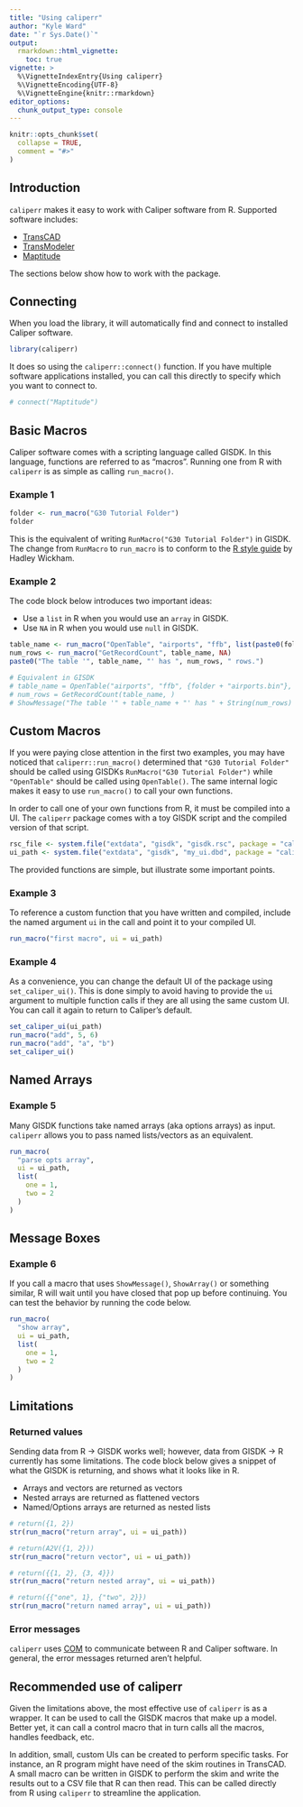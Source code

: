 ```yaml
---
title: "Using caliperr"
author: "Kyle Ward"
date: "`r Sys.Date()`"
output: 
  rmarkdown::html_vignette:
    toc: true
vignette: >
  %\VignetteIndexEntry{Using caliperr}
  %\VignetteEncoding{UTF-8}
  %\VignetteEngine{knitr::rmarkdown}
editor_options: 
  chunk_output_type: console
---
```


```r
knitr::opts_chunk$set(
  collapse = TRUE,
  comment = "#>"
)
```

## Introduction

`caliperr` makes it easy to work with Caliper software from R. Supported
software includes:

  * [TransCAD](https://www.caliper.com/tcovu.htm)
  * [TransModeler](https://www.caliper.com/transmodeler/default.htm)
  * [Maptitude](https://www.caliper.com/maptovu.htm)

The sections below show how to work with the package.

## Connecting

When you load the library, it will automatically find and connect to installed
Caliper software.

```r
library(caliperr)
```

It does so using the `caliperr::connect()` function. If you have multiple
software applications installed, you can call this directly to specify which you
want to connect to.

```r
# connect("Maptitude")
```

## Basic Macros

Caliper software comes with a scripting language called GISDK. In this language,
functions are referred to as "macros". Running one from R with `caliperr` is as
simple as calling `run_macro()`.

### Example 1

```r
folder <- run_macro("G30 Tutorial Folder")
folder
```

This is the equivalent of writing `RunMacro("G30 Tutorial Folder")` in GISDK.
The change from `RunMacro` to `run_macro` is to conform to the [R style
guide](https://style.tidyverse.org/index.html) by Hadley Wickham.

### Example 2

The code block below introduces two important ideas:

  * Use a `list` in R when you would use an `array` in GISDK.
  * Use `NA` in R when you would use `null` in GISDK.

```r
table_name <- run_macro("OpenTable", "airports", "ffb", list(paste0(folder, "airports.bin"), NA))
num_rows <- run_macro("GetRecordCount", table_name, NA)
paste0("The table '", table_name, "' has ", num_rows, " rows.")

# Equivalent in GISDK
# table_name = OpenTable("airports", "ffb", {folder + "airports.bin"}, )
# num_rows = GetRecordCount(table_name, )
# ShowMessage("The table '" + table_name + "' has " + String(num_rows) + " rows.")
```

## Custom Macros

If you were paying close attention in the first two examples, you may have
noticed that `caliperr::run_macro()` determined that `"G30 Tutorial Folder"`
should be called using GISDKs `RunMacro("G30 Tutorial Folder")` while
`"OpenTable"` should be called using `OpenTable()`. The same internal logic
makes it easy to use `run_macro()` to call your own functions.

In order to call one of your own functions from R, it must be compiled into a
UI. The `caliperr` package comes with a toy GISDK script and the compiled
version of that script. 

```r
rsc_file <- system.file("extdata", "gisdk", "gisdk.rsc", package = "caliperr")
ui_path <- system.file("extdata", "gisdk", "my_ui.dbd", package = "caliperr")
```

The provided functions are simple, but illustrate some important points.

### Example 3

To reference a custom function that you have written and compiled, include the
named argument `ui` in the call and point it to your compiled UI.

```r
run_macro("first macro", ui = ui_path)
```

### Example 4

As a convenience, you can change the default UI of the package using
`set_caliper_ui()`. This is done simply to avoid having to provide the `ui`
argument to multiple function calls if they are all using the same custom UI.
You can call it again to return to Caliper's default.

```r
set_caliper_ui(ui_path)
run_macro("add", 5, 6)
run_macro("add", "a", "b")
set_caliper_ui()
```

## Named Arrays

### Example 5

Many GISDK functions take named arrays (aka options arrays) as input. `caliperr` allows you to pass named lists/vectors as an equivalent.

```r
run_macro(
  "parse opts array",
  ui = ui_path,
  list(
    one = 1,
    two = 2
  )
)
```

## Message Boxes

### Example 6

If you call a macro that uses `ShowMessage()`, `ShowArray()` or something
similar, R will wait until you have closed that pop up before continuing. You
can test the behavior by running the code below.

```r
run_macro(
  "show array",
  ui = ui_path,
  list(
    one = 1,
    two = 2
  )
)
```

## Limitations

### Returned values

Sending data from R -> GISDK works well; however, data from GISDK -> R currently
has some limitations. The code block below gives a snippet of what the GISDK is
returning, and shows what it looks like in R.

  * Arrays and vectors are returned as vectors
  * Nested arrays are returned as flattened vectors
  * Named/Options arrays are returned as nested lists

```r
# return({1, 2})
str(run_macro("return array", ui = ui_path))

# return(A2V({1, 2}))
str(run_macro("return vector", ui = ui_path))

# return({{1, 2}, {3, 4}})
str(run_macro("return nested array", ui = ui_path))

# return({{"one", 1}, {"two", 2}})
str(run_macro("return named array", ui = ui_path))
```

### Error messages

`caliperr` uses [COM](https://en.wikipedia.org/wiki/Component_Object_Model) to
communicate between R and Caliper software. In general, the error messages
returned aren't helpful.

## Recommended use of caliperr

Given the limitations above, the most effective use of `caliperr` is as a
wrapper. It can be used to call the GISDK macros that make up a model. Better
yet, it can call a control macro that in turn calls all the macros, handles
feedback, etc.

In addition, small, custom UIs can be created to perform specific tasks. For
instance, an R program might have need of the skim routines in TransCAD. A small
macro can be written in GISDK to perform the skim and write the results out to a
CSV file that R can then read. This can be called directly from R using
`caliperr` to streamline the application.
